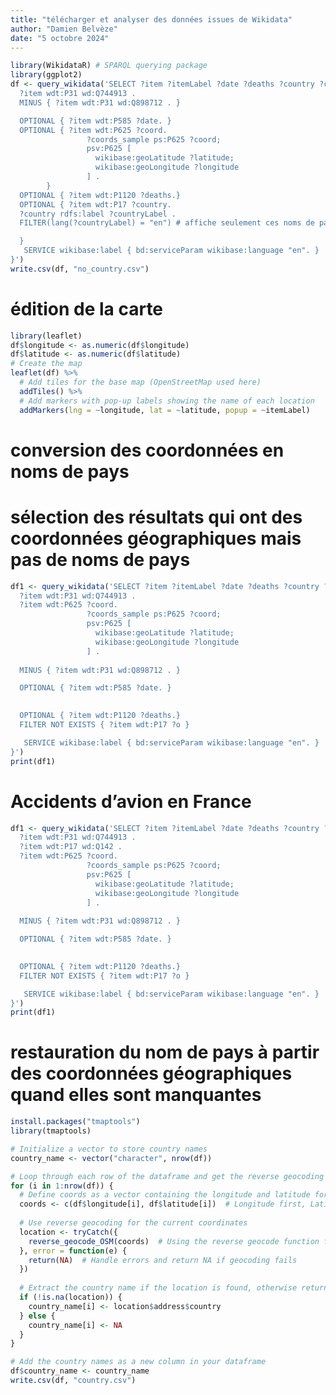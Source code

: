 ```yaml
---
title: "télécharger et analyser des données issues de Wikidata"
author: "Damien Belvèze"
date: "5 octobre 2024"
---
```


```r
library(WikidataR) # SPARQL querying package
library(ggplot2)
df <- query_wikidata('SELECT ?item ?itemLabel ?date ?deaths ?country ?countryLabel ?latitude ?longitude ?coord WHERE {
  ?item wdt:P31 wd:Q744913 .
  MINUS { ?item wdt:P31 wd:Q898712 . }

  OPTIONAL { ?item wdt:P585 ?date. }
  OPTIONAL { ?item wdt:P625 ?coord. 
                 ?coords_sample ps:P625 ?coord;
                 psv:P625 [
                   wikibase:geoLatitude ?latitude;
                   wikibase:geoLongitude ?longitude
                 ] .
        }
  OPTIONAL { ?item wdt:P1120 ?deaths.}
  OPTIONAL { ?item wdt:P17 ?country.
  ?country rdfs:label ?countryLabel .
  FILTER(lang(?countryLabel) = "en") # affiche seulement ces noms de pays en anglais

  }
   SERVICE wikibase:label { bd:serviceParam wikibase:language "en". }
}')
write.csv(df, "no_country.csv")
```


# édition de la carte

```r
library(leaflet)
df$longitude <- as.numeric(df$longitude)
df$latitude <- as.numeric(df$latitude)
# Create the map
leaflet(df) %>% 
  # Add tiles for the base map (OpenStreetMap used here)
  addTiles() %>% 
  # Add markers with pop-up labels showing the name of each location
  addMarkers(lng = ~longitude, lat = ~latitude, popup = ~itemLabel)

```

# conversion des coordonnées en noms de pays




# sélection des résultats qui ont des coordonnées géographiques mais pas de noms de pays

```r

df1 <- query_wikidata('SELECT ?item ?itemLabel ?date ?deaths ?country ?countryLabel ?latitude ?longitude ?coord WHERE {
  ?item wdt:P31 wd:Q744913 .
  ?item wdt:P625 ?coord. 
                 ?coords_sample ps:P625 ?coord;
                 psv:P625 [
                   wikibase:geoLatitude ?latitude;
                   wikibase:geoLongitude ?longitude
                 ] .
  
  MINUS { ?item wdt:P31 wd:Q898712 . }

  OPTIONAL { ?item wdt:P585 ?date. }

  
  OPTIONAL { ?item wdt:P1120 ?deaths.}
  FILTER NOT EXISTS { ?item wdt:P17 ?o }

   SERVICE wikibase:label { bd:serviceParam wikibase:language "en". }
}')
print(df1)
```
# Accidents d'avion en France


```r

df1 <- query_wikidata('SELECT ?item ?itemLabel ?date ?deaths ?country ?countryLabel ?latitude ?longitude ?coord WHERE {
  ?item wdt:P31 wd:Q744913 .
  ?item wdt:P17 wd:Q142 .
  ?item wdt:P625 ?coord. 
                 ?coords_sample ps:P625 ?coord;
                 psv:P625 [
                   wikibase:geoLatitude ?latitude;
                   wikibase:geoLongitude ?longitude
                 ] .
  
  MINUS { ?item wdt:P31 wd:Q898712 . }

  OPTIONAL { ?item wdt:P585 ?date. }

  
  OPTIONAL { ?item wdt:P1120 ?deaths.}
  FILTER NOT EXISTS { ?item wdt:P17 ?o }

   SERVICE wikibase:label { bd:serviceParam wikibase:language "en". }
}')
print(df1)
```


# restauration du nom de pays à partir des coordonnées géographiques quand elles sont manquantes


```r
install.packages("tmaptools")
library(tmaptools)

# Initialize a vector to store country names
country_name <- vector("character", nrow(df))

# Loop through each row of the dataframe and get the reverse geocoding result
for (i in 1:nrow(df)) {
  # Define coords as a vector containing the longitude and latitude for each row
  coords <- c(df$longitude[i], df$latitude[i])  # Longitude first, Latitude second
  
  # Use reverse geocoding for the current coordinates
  location <- tryCatch({
    reverse_geocode_OSM(coords)  # Using the reverse geocode function from tmaptools
  }, error = function(e) {
    return(NA)  # Handle errors and return NA if geocoding fails
  })
  
  # Extract the country name if the location is found, otherwise return NA
  if (!is.na(location)) {
    country_name[i] <- location$address$country
  } else {
    country_name[i] <- NA
  }
}

# Add the country names as a new column in your dataframe
df$country_name <- country_name
write.csv(df, "country.csv")

```


